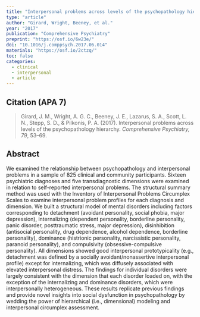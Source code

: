 ---
title: "Interpersonal problems across levels of the psychopathology hierarchy"
type: "article"
author: "Girard, Wright, Beeney, et al."
year: "2017"
publication: "Comprehensive Psychiatry"
preprint: "https://osf.io/6w23e/"
doi: "10.1016/j.comppsych.2017.06.014"
materials: "https://osf.io/2ctzq/"
toc: false
categories:
  - clinical
  - interpersonal
  - article
---

## Citation (APA 7)

> Girard, J. M., Wright, A. G. C., Beeney, J. E., Lazarus, S. A., Scott, L. N., Stepp, S. D., & Pilkonis, P. A. (2017). Interpersonal problems across levels of the psychopathology hierarchy. *Comprehensive Psychiatry, 79*, 53–69.

## Abstract

We examined the relationship between psychopathology and interpersonal problems in a sample of 825 clinical and community participants. Sixteen psychiatric diagnoses and five transdiagnostic dimensions were examined in relation to self-reported interpersonal problems. The structural summary method was used with the Inventory of Interpersonal Problems Circumplex Scales to examine interpersonal problem profiles for each diagnosis and dimension. We built a structural model of mental disorders including factors corresponding to detachment (avoidant personality, social phobia, major depression), internalizing (dependent personality, borderline personality, panic disorder, posttraumatic stress, major depression), disinhibition (antisocial personality, drug dependence, alcohol dependence, borderline personality), dominance (histrionic personality, narcissistic personality, paranoid personality), and compulsivity (obsessive-compulsive personality). All dimensions showed good interpersonal prototypicality (e.g., detachment was defined by a socially avoidant/nonassertive interpersonal profile) except for internalizing, which was diffusely associated with elevated interpersonal distress. The findings for individual disorders were largely consistent with the dimension that each disorder loaded on, with the exception of the internalizing and dominance disorders, which were interpersonally heterogeneous. These results replicate previous findings and provide novel insights into social dysfunction in psychopathology by wedding the power of hierarchical (i.e., dimensional) modeling and interpersonal circumplex assessment.
